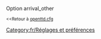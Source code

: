 {{fr/Amorce}}
Option arrival_other

<small><<Retour à [[Main/fr/Openttd.cfg|openttd.cfg]]</small>
[[Category:fr/Réglages et préférences]]